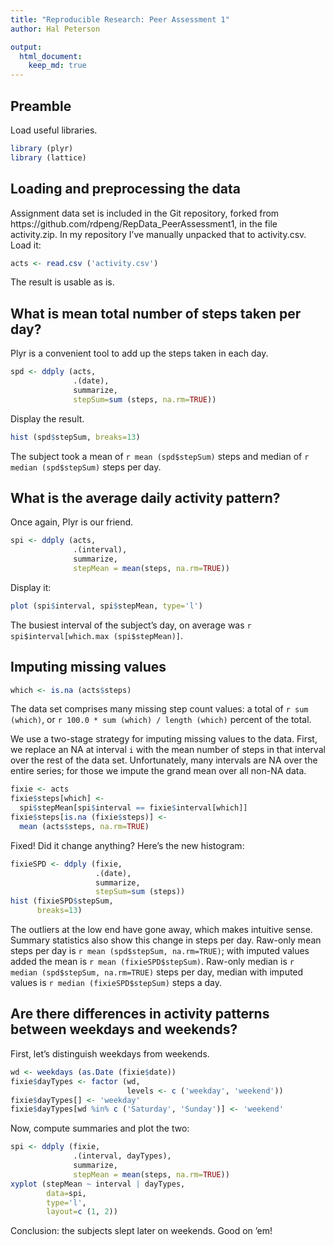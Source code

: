 ```yaml
---
title: "Reproducible Research: Peer Assessment 1"
author: Hal Peterson

output: 
  html_document:
    keep_md: true
---
```


## Preamble

Load useful libraries.

```r
library (plyr)
library (lattice)
```

## Loading and preprocessing the data

Assignment data set is included in the Git repository, forked from https://github.com/rdpeng/RepData_PeerAssessment1, in the file activity.zip. In my repository I've manually unpacked that to activity.csv. Load it:

```r
acts <- read.csv ('activity.csv')
```

The result is usable as is.

## What is mean total number of steps taken per day?

Plyr is a convenient tool to add up the steps taken in each day.

```r
spd <- ddply (acts,
              .(date), 
              summarize, 
              stepSum=sum (steps, na.rm=TRUE))
```

Display the result.

```r
hist (spd$stepSum, breaks=13)
```

The subject took a mean of `r mean (spd$stepSum)` steps and median of `r median (spd$stepSum)` steps per day.

## What is the average daily activity pattern?

Once again, Plyr is our friend.

```r
spi <- ddply (acts,
              .(interval), 
              summarize, 
              stepMean = mean(steps, na.rm=TRUE))
```

Display it:

```r
plot (spi$interval, spi$stepMean, type='l')
```

The busiest interval of the subject's day, on average was
`r spi$interval[which.max (spi$stepMean)]`.

## Imputing missing values

```r
which <- is.na (acts$steps)
```

The data set comprises many missing step count values: a total of
`r sum (which)`, or
`r 100.0 * sum (which) / length (which)`
percent of the total.

We use a two-stage strategy for imputing missing values to the data. First, we replace an NA at interval `i` with the mean number of steps in that interval over the rest of the data set. Unfortunately, many intervals are NA over the entire series; for those we impute the grand mean over all non-NA data.

```r
fixie <- acts
fixie$steps[which] <-
  spi$stepMean[spi$interval == fixie$interval[which]]
fixie$steps[is.na (fixie$steps)] <- 
  mean (acts$steps, na.rm=TRUE)
```

Fixed! Did it change anything? Here's the new histogram:
```r
fixieSPD <- ddply (fixie,
                   .(date), 
                   summarize, 
                   stepSum=sum (steps))
hist (fixieSPD$stepSum,
      breaks=13)
```

The outliers at the low end have gone away, which makes intuitive sense. Summary statistics also show this change in steps per day. Raw-only mean steps per day is `r mean (spd$stepSum, na.rm=TRUE)`; with imputed values added the mean is  `r mean (fixieSPD$stepSum)`. Raw-only median is `r median (spd$stepSum, na.rm=TRUE)` steps per day, median with imputed values is `r median (fixieSPD$stepSum)` steps a day.

## Are there differences in activity patterns between weekdays and weekends?

First, let's distinguish weekdays from weekends.

```r
wd <- weekdays (as.Date (fixie$date))
fixie$dayTypes <- factor (wd,
                          levels <- c ('weekday', 'weekend'))
fixie$dayTypes[] <- 'weekday'
fixie$dayTypes[wd %in% c ('Saturday', 'Sunday')] <- 'weekend'
```

Now, compute summaries and plot the two:

```r
spi <- ddply (fixie,
              .(interval, dayTypes), 
              summarize, 
              stepMean = mean(steps, na.rm=TRUE))
xyplot (stepMean ~ interval | dayTypes, 
        data=spi,
        type='l',
        layout=c (1, 2))
```

Conclusion: the subjects slept later on weekends. Good on 'em!
